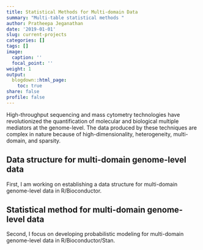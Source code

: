 ```yaml
---
title: Statistical Methods for Multi-domain Data
summary: "Multi-table statistical methods "
author: Pratheepa Jeganathan
date: '2019-01-01'
slug: current-projects
categories: []
tags: []
image:
  caption: ''
  focal_point: ''
weight: 1
output:
  blogdown::html_page:
    toc: true
share: false
profile: false
---
```



High-throughput sequencing and mass cytometry technologies have revolutionized the quantification of molecular and biological multiple mediators at the genome-level. The data produced by these techniques are complex in nature because of high-dimensionality, heterogeneity, multi-domain, and sparsity.

##  Data structure for multi-domain genome-level data

First, I am working on establishing a data structure for multi-domain genome-level data in R/Bioconductor. 

##  Statistical method for multi-domain genome-level data

Second, I focus on developing probabilistic modeling for multi-domain genome-level data in R/Bioconductor/Stan.
